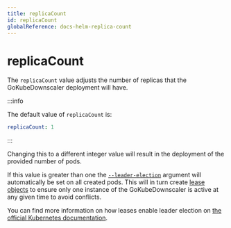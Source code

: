 ```yaml
---
title: replicaCount
id: replicaCount
globalReference: docs-helm-replica-count
---
```


# replicaCount

The `replicaCount` value adjusts the number of replicas that the GoKubeDownscaler deployment will have.

:::info

The default value of `replicaCount` is:

```yaml
replicaCount: 1
```

:::

Changing this to a different integer value will result in the deployment of the provided number of pods.

If this value is greater than one the [`--leader-election`](ref:docs-runtime-configuration#leader-election)
argument will automatically be set on all created pods.
This will in turn create [lease objects](https://kubernetes.io/docs/concepts/architecture/leases/)
to ensure only one instance of the GoKubeDownscaler is active at any given time to avoid conflicts.

You can find more information on how leases enable leader election on
[the official Kubernetes documentation](https://kubernetes.io/docs/concepts/architecture/leases/#leader-election).
